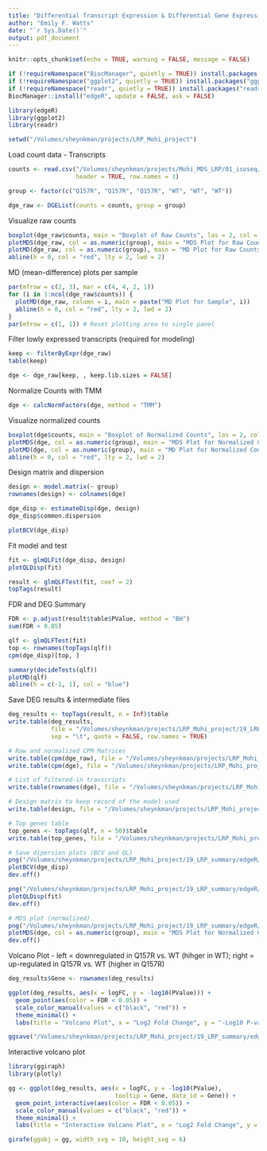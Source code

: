 ```yaml
---
title: "Differential Transcript Expression & Differential Gene Expression"
author: "Emily F. Watts"
date: "`r Sys.Date()`"
output: pdf_document
---
```


```r
knitr::opts_chunk$set(echo = TRUE, warning = FALSE, message = FALSE)
```

```r
if (!requireNamespace("BiocManager", quietly = TRUE)) install.packages("BiocManager")
if (!requireNamespace("ggplot2", quietly = TRUE)) install.packages("ggplot2")
if (!requireNamespace("readr", quietly = TRUE)) install.packages("readr")
BiocManager::install("edgeR", update = FALSE, ask = FALSE)
```

```r
library(edgeR)
library(ggplot2)
library(readr)

setwd("/Volumes/sheynkman/projects/LRP_Mohi_project")
```
Load count data - Transcripts
```r
counts <- read.csv("/Volumes/sheynkman/projects/Mohi_MDS_LRP/01_isoseq/collapse/merged.collapsed.flnc_count.txt", 
                   header = TRUE, row.names = 1)

group <- factor(c("Q157R", "Q157R", "Q157R", "WT", "WT", "WT"))

dge_raw <- DGEList(counts = counts, group = group)
```

Visualize raw counts
```r
boxplot(dge_raw$counts, main = "Boxplot of Raw Counts", las = 2, col = as.numeric(group))
plotMDS(dge_raw, col = as.numeric(group), main = "MDS Plot for Raw Counts")
plotMD(dge_raw, col = as.numeric(group), main = "MD Plot for Raw Counts")
abline(h = 0, col = "red", lty = 2, lwd = 2)
```

MD (mean-difference) plots per sample
```r
par(mfrow = c(2, 3), mar = c(4, 4, 2, 1))
for (i in 1:ncol(dge_raw$counts)) {
  plotMD(dge_raw, column = i, main = paste("MD Plot for Sample", i))
  abline(h = 0, col = "red", lty = 2, lwd = 2)
}
par(mfrow = c(1, 1)) # Reset plotting area to single panel
```

Filter lowly expressed transcripts (required for modeling)
```r
keep <- filterByExpr(dge_raw)
table(keep)

dge <- dge_raw[keep, , keep.lib.sizes = FALSE]
```

Normalize Counts with TMM
```r
dge <- calcNormFactors(dge, method = "TMM")
```

Visualize normalized counts
```r
boxplot(dge$counts, main = "Boxplot of Normalized Counts", las = 2, col = as.numeric(group))
plotMDS(dge, col = as.numeric(group), main = "MDS Plot for Normalized Counts")
plotMD(dge, col = as.numeric(group), main = "MD Plot for Normalized Counts")
abline(h = 0, col = "red", lty = 2, lwd = 2)
```

Design matrix and dispersion
```r
design <- model.matrix(~ group)
rownames(design) <- colnames(dge)

dge_disp <- estimateDisp(dge, design)
dge_disp$common.dispersion

plotBCV(dge_disp)
```

Fit model and test
```r
fit <- glmQLFit(dge_disp, design)
plotQLDisp(fit)

result <- glmQLFTest(fit, coef = 2)
topTags(result)
```

FDR and DEG Summary
```r
FDR <- p.adjust(result$table$PValue, method = "BH")
sum(FDR < 0.05)

qlf <- glmQLFTest(fit)
top <- rownames(topTags(qlf))
cpm(dge_disp)[top, ]

summary(decideTests(qlf))
plotMD(qlf)
abline(h = c(-1, 1), col = "blue")
```

Save DEG results & intermediate files
```r
deg_results <- topTags(result, n = Inf)$table
write.table(deg_results, 
            file = "/Volumes/sheynkman/projects/LRP_Mohi_project/19_LRP_summary/edgeR/transcript_DEG_results.txt", 
            sep = "\t", quote = FALSE, row.names = TRUE)

# Raw and normalized CPM Matrices
write.table(cpm(dge_raw), file = "/Volumes/sheynkman/projects/LRP_Mohi_project/19_LRP_summary/edgeR/raw_CPM_matrix.txt", sep = "\t", quote = FALSE)
write.table(cpm(dge), file = "/Volumes/sheynkman/projects/LRP_Mohi_project/19_LRP_summary/edgeR/normalized_CPM_matrix.txt", sep = "\t", quote = FALSE)

# List of filtered-in transcripts
write.table(rownames(dge), file = "/Volumes/sheynkman/projects/LRP_Mohi_project/19_LRP_summary/edgeR/filtered_transcripts.txt", quote = FALSE, row.names = FALSE, col.names = FALSE)

# Design matrix to keep record of the model used 
write.table(design, file = "/Volumes/sheynkman/projects/LRP_Mohi_project/19_LRP_summary/edgeR/design_matrix.txt", sep = "\t", quote = FALSE, row.names = TRUE, col.names = NA)

# Top genes table 
top_genes <- topTags(qlf, n = 50)$table
write.table(top_genes, file = "/Volumes/sheynkman/projects/LRP_Mohi_project/19_LRP_summary/edgeR/top_transcripts.txt", sep = "\t", quote = FALSE, row.names = TRUE)

# Save dipersion plots (BCV and QL)
png("/Volumes/sheynkman/projects/LRP_Mohi_project/19_LRP_summary/edgeR/BCV_plot.png", width = 800, height = 600)
plotBCV(dge_disp)
dev.off()

png("/Volumes/sheynkman/projects/LRP_Mohi_project/19_LRP_summary/edgeR/QLDisp_plot.png", width = 800, height = 600)
plotQLDisp(fit)
dev.off()

# MDS plot (normalized)
png("/Volumes/sheynkman/projects/LRP_Mohi_project/19_LRP_summary/edgeR/MDS_plot.png", width = 800, height = 600)
plotMDS(dge, col = as.numeric(group), main = "MDS Plot for Normalized Counts")
dev.off()
```

Volcano Plot - left = downregulated in Q157R vs. WT (hihger in WT); right = up-regulated in Q157R vs. WT (higher in Q157R)
```r
deg_results$Gene <- rownames(deg_results)

ggplot(deg_results, aes(x = logFC, y = -log10(PValue))) + 
  geom_point(aes(color = FDR < 0.05)) + 
  scale_color_manual(values = c("black", "red")) + 
  theme_minimal() + 
  labs(title = "Volcano Plot", x = "Log2 Fold Change", y = "-Log10 P-value")

ggsave("/Volumes/sheynkman/projects/LRP_Mohi_project/19_LRP_summary/edgeR/transcript_volcano_plot.png", width = 6, height = 6, dpi = 300)
```


Interactive volcano plot
```r
library(ggiraph)
library(plotly)

gg <- ggplot(deg_results, aes(x = logFC, y = -log10(PValue),
                              tooltip = Gene, data_id = Gene)) +
  geom_point_interactive(aes(color = FDR < 0.05)) +
  scale_color_manual(values = c("black", "red")) +
  theme_minimal() +
  labs(title = "Interactive Volcano Plot", x = "Log2 Fold Change", y = "-Log10 P-value")

girafe(ggobj = gg, width_svg = 10, height_svg = 6)
```
















